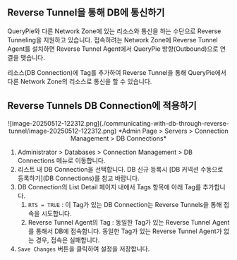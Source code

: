 ## Reverse Tunnel을 통해 DB에 통신하기

QueryPie와 다른 Network Zone에 있는 리소스와 통신을 하는 수단으로 Reverse Tunneling을 지원하고 있습니다. 접속하려는 Network Zone에 Reverse Tunnel Agent를 설치하면 Reverse Tunnel Agent에서 QueryPie 방향(Outbound)으로 연결을 맺습니다.

리소스(DB Connection)에 Tag를 추가하여 Reverse Tunnel을 통해 QueryPie에서 다른 Network Zone의 리소스로 통신을 할 수 있습니다.

## Reverse Tunnels DB Connection에 적용하기

<p align="center">
![image-20250512-122312.png](./communicating-with-db-through-reverse-tunnel/image-20250512-122312.png)
*Admin Page &gt; Servers &gt; Connection Management &gt; DB Connections*
</p>

1. Administrator &gt; Databases &gt; Connection Management &gt; DB Connections 메뉴로 이동합니다.
2. 리스트 내 DB Connection을 선택합니다. DB 신규 등록시 [DB 커넥션 수동으로 등록하기](DB Connections)를 참고 바랍니다.
3. DB Connection의 List Detail 페이지 내에서 Tags 항목에 아래 Tag를 추가합니다.
    1. `RTS = TRUE` : 이 Tag가 있는 DB Connection는 Reverse Tunnels을 통해 접속을 시도합니다.
    2. Reverse Tunnel Agent의 Tag : 동일한 Tag가 있는 Reverse Tunnel Agent를 통해서 DB에 접속합니다. 동일한 Tag가 있는 Reverse Tunnel Agent가 없는 경우, 접속은 실패합니다.
4. `Save Changes` 버튼을 클릭하여 설정을 저장합니다.

